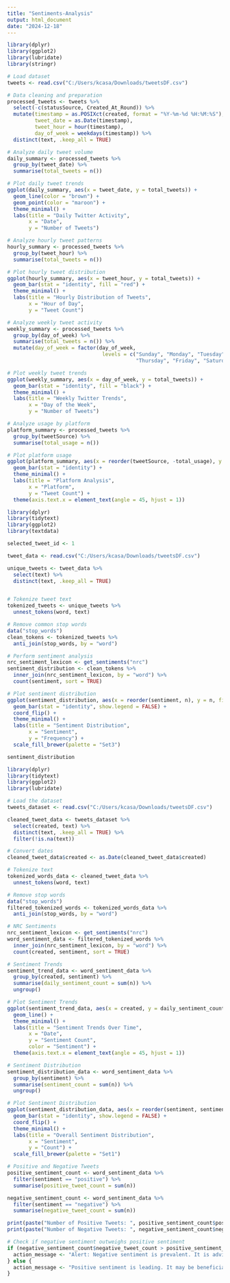 ---
title: "Sentiments-Analysis"
output: html_document
date: "2024-12-18"
---

```{r}
library(dplyr)
library(ggplot2)
library(lubridate)
library(stringr)

# Load dataset
tweets <- read.csv("C:/Users/kcasa/Downloads/tweetsDF.csv")

# Data cleaning and preparation
processed_tweets <- tweets %>%
  select(-c(statusSource, Created_At_Round)) %>%
  mutate(timestamp = as.POSIXct(created, format = "%Y-%m-%d %H:%M:%S"),
         tweet_date = as.Date(timestamp),
         tweet_hour = hour(timestamp),
         day_of_week = weekdays(timestamp)) %>%
  distinct(text, .keep_all = TRUE)

# Analyze daily tweet volume
daily_summary <- processed_tweets %>%
  group_by(tweet_date) %>%
  summarise(total_tweets = n())

# Plot daily tweet trends
ggplot(daily_summary, aes(x = tweet_date, y = total_tweets)) +
  geom_line(color = "brown") +
  geom_point(color = "maroon") +
  theme_minimal() +
  labs(title = "Daily Twitter Activity",
       x = "Date",
       y = "Number of Tweets")

# Analyze hourly tweet patterns
hourly_summary <- processed_tweets %>%
  group_by(tweet_hour) %>%
  summarise(total_tweets = n())

# Plot hourly tweet distribution
ggplot(hourly_summary, aes(x = tweet_hour, y = total_tweets)) +
  geom_bar(stat = "identity", fill = "red") +
  theme_minimal() +
  labs(title = "Hourly Distribution of Tweets",
       x = "Hour of Day",
       y = "Tweet Count")

# Analyze weekly tweet activity
weekly_summary <- processed_tweets %>%
  group_by(day_of_week) %>%
  summarise(total_tweets = n()) %>%
  mutate(day_of_week = factor(day_of_week,
                               levels = c("Sunday", "Monday", "Tuesday", "Wednesday", 
                                          "Thursday", "Friday", "Saturday")))

# Plot weekly tweet trends
ggplot(weekly_summary, aes(x = day_of_week, y = total_tweets)) +
  geom_bar(stat = "identity", fill = "black") +
  theme_minimal() +
  labs(title = "Weekly Twitter Trends",
       x = "Day of the Week",
       y = "Number of Tweets")

# Analyze usage by platform
platform_summary <- processed_tweets %>%
  group_by(tweetSource) %>%
  summarise(total_usage = n())

# Plot platform usage
ggplot(platform_summary, aes(x = reorder(tweetSource, -total_usage), y = total_usage, fill = tweetSource)) +
  geom_bar(stat = "identity") +
  theme_minimal() +
  labs(title = "Platform Analysis",
       x = "Platform",
       y = "Tweet Count") +
  theme(axis.text.x = element_text(angle = 45, hjust = 1))
```


```{r}
library(dplyr)
library(tidytext)
library(ggplot2)
library(textdata)

selected_tweet_id <- 1  

tweet_data <- read.csv("C:/Users/kcasa/Downloads/tweetsDF.csv")

unique_tweets <- tweet_data %>%
  select(text) %>%
  distinct(text, .keep_all = TRUE)


# Tokenize tweet text
tokenized_tweets <- unique_tweets %>%
  unnest_tokens(word, text)

# Remove common stop words
data("stop_words")
clean_tokens <- tokenized_tweets %>%
  anti_join(stop_words, by = "word")

# Perform sentiment analysis
nrc_sentiment_lexicon <- get_sentiments("nrc")
sentiment_distribution <- clean_tokens %>%
  inner_join(nrc_sentiment_lexicon, by = "word") %>%
  count(sentiment, sort = TRUE)

# Plot sentiment distribution
ggplot(sentiment_distribution, aes(x = reorder(sentiment, n), y = n, fill = sentiment)) +
  geom_bar(stat = "identity", show.legend = FALSE) +
  coord_flip() +
  theme_minimal() +
  labs(title = "Sentiment Distribution",
       x = "Sentiment",
       y = "Frequency") +
  scale_fill_brewer(palette = "Set3")

sentiment_distribution

```


```{r}
library(dplyr)
library(tidytext)
library(ggplot2)
library(lubridate)

# Load the dataset
tweets_dataset <- read.csv("C:/Users/kcasa/Downloads/tweetsDF.csv")

cleaned_tweet_data <- tweets_dataset %>%
  select(created, text) %>%
  distinct(text, .keep_all = TRUE) %>%
  filter(!is.na(text))  

# Convert dates
cleaned_tweet_data$created <- as.Date(cleaned_tweet_data$created)

# Tokenize text
tokenized_words_data <- cleaned_tweet_data %>%
  unnest_tokens(word, text)

# Remove stop words
data("stop_words")
filtered_tokenized_words <- tokenized_words_data %>%
  anti_join(stop_words, by = "word")

# NRC Sentiments
nrc_sentiment_lexicon <- get_sentiments("nrc")
word_sentiment_data <- filtered_tokenized_words %>%
  inner_join(nrc_sentiment_lexicon, by = "word") %>%
  count(created, sentiment, sort = TRUE)

# Sentiment Trends
sentiment_trend_data <- word_sentiment_data %>%
  group_by(created, sentiment) %>%
  summarise(daily_sentiment_count = sum(n)) %>%
  ungroup()

# Plot Sentiment Trends
ggplot(sentiment_trend_data, aes(x = created, y = daily_sentiment_count, color = sentiment)) +
  geom_line() +
  theme_minimal() +
  labs(title = "Sentiment Trends Over Time",
       x = "Date",
       y = "Sentiment Count",
       color = "Sentiment") +
  theme(axis.text.x = element_text(angle = 45, hjust = 1))

# Sentiment Distribution
sentiment_distribution_data <- word_sentiment_data %>%
  group_by(sentiment) %>%
  summarise(sentiment_count = sum(n)) %>%
  ungroup()

# Plot Sentiment Distribution
ggplot(sentiment_distribution_data, aes(x = reorder(sentiment, sentiment_count), y = sentiment_count, fill = sentiment)) +
  geom_bar(stat = "identity", show.legend = FALSE) +
  coord_flip() +
  theme_minimal() +
  labs(title = "Overall Sentiment Distribution",
       x = "Sentiment",
       y = "Count") +
  scale_fill_brewer(palette = "Set1")

# Positive and Negative Tweets
positive_sentiment_count <- word_sentiment_data %>%
  filter(sentiment == "positive") %>%
  summarise(positive_tweet_count = sum(n))

negative_sentiment_count <- word_sentiment_data %>%
  filter(sentiment == "negative") %>%
  summarise(negative_tweet_count = sum(n))

print(paste("Number of Positive Tweets: ", positive_sentiment_count$positive_tweet_count))
print(paste("Number of Negative Tweets: ", negative_sentiment_count$negative_tweet_count))

# Check if negative sentiment outweighs positive sentiment
if (negative_sentiment_count$negative_tweet_count > positive_sentiment_count$positive_tweet_count) {
  action_message <- "Alert: Negative sentiment is prevalent. It is advisable to take immediate steps to address the concerns raised."
} else {
  action_message <- "Positive sentiment is leading. It may be beneficial to strengthen positive messaging to maintain the momentum."
}


```

